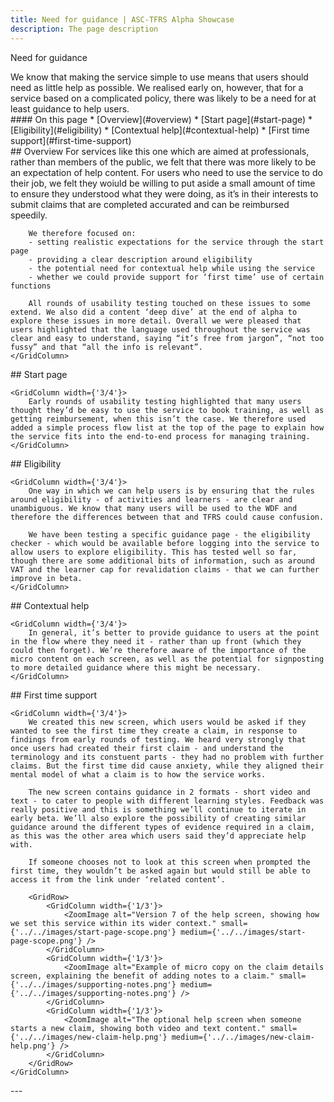```yaml
---
title: Need for guidance | ASC-TFRS Alpha Showcase
description: The page description
---
```


<Heading caption='Design' tag='h1'>Need for guidance</Heading>

<GridRow>
    <GridColumn width={'2/3'}>
        <LeadParagraph>We know that making the service simple to use means that users should need as little help as possible. We realised early on, however, that for a service based on a complicated policy, there was likely to be a need for at least guidance to help users.</LeadParagraph>
    </GridColumn>
    <GridColumn width={'1/3'}>
        <nav className="in-page-nav">
            #### On this page
            * [Overview](#overview)
            * [Start page](#start-page)
            * [Eligibility](#eligibility)
            * [Contextual help](#contextual-help)
            * [First time support](#first-time-support)
        </nav>
    </GridColumn>
</GridRow>

<GridRow>
    <GridColumn width={'full'}>
        ## Overview
    </GridColumn>
    <GridColumn width={'2/3'}>
        For services like this one which are aimed at professionals, rather than members of the public, we felt that there was more likely to be an expectation of help content. For users who need to use the service to do their job, we felt they woiuld be willing to put aside a small amount of time to ensure they understood what they were doing, as it’s in their interests to submit claims that are completed accurated and can be reimbursed speedily.

        We therefore focused on:
        - setting realistic expectations for the service through the start page
        - providing a clear description around eligibility
        - the potential need for contextual help while using the service
        - whether we could provide support for ‘first time’ use of certain functions

        All rounds of usability testing touched on these issues to some extend. We also did a content ‘deep dive’ at the end of alpha to explore these issues in more detail. Overall we were pleased that users highlighted that the language used throughout the service was clear and easy to understand, saying “it’s free from jargon”, “not too fussy” and that “all the info is relevant”.
    </GridColumn>
</GridRow>

<GridRow>
    <GridColumn width={'full'}>
        ## Start page
    </GridColumn>

    <GridColumn width={'3/4'}>
        Early rounds of usability testing highlighted that many users thought they’d be easy to use the service to book training, as well as getting reimbursement, when this isn’t the case. We therefore used added a simple process flow list at the top of the page to explain how the service fits into the end-to-end process for managing training.
    </GridColumn>
</GridRow>

<GridRow>
    <GridColumn width={'full'}>
        ## Eligibility
    </GridColumn>

    <GridColumn width={'3/4'}>
        One way in which we can help users is by ensuring that the rules around eligibility - of activities and learners - are clear and unambiguous. We know that many users will be used to the WDF and therefore the differences between that and TFRS could cause confusion.

        We have been testing a specific guidance page - the eligibility checker - which would be available before logging into the service to allow users to explore eligibility. This has tested well so far, though there are some additional bits of information, such as around VAT and the learner cap for revalidation claims - that we can further improve in beta.
    </GridColumn>
</GridRow>

<GridRow>
    <GridColumn width={'full'}>
        ## Contextual help
    </GridColumn>

    <GridColumn width={'3/4'}>
        In general, it’s better to provide guidance to users at the point in the flow where they need it - rather than up front (which they could then forget). We’re therefore aware of the importance of the micro content on each screen, as well as the potential for signposting to more detailed guidance where this might be necessary.
    </GridColumn>
</GridRow>

<GridRow>
    <GridColumn width={'full'}>
        ## First time support
    </GridColumn>

    <GridColumn width={'3/4'}>
        We created this new screen, which users would be asked if they wanted to see the first time they create a claim, in response to findings from early rounds of testing. We heard very strongly that once users had created their first claim - and understand the terminology and its constuent parts - they had no problem with further claims. But the first time did cause anxiety, while they aligned their mental model of what a claim is to how the service works.

        The new screen contains guidance in 2 formats - short video and text - to cater to people with different learning styles. Feedback was really positive and this is something we’ll continue to iterate in early beta. We’ll also explore the possibility of creating similar guidance around the different types of evidence required in a claim, as this was the other area which users said they’d appreciate help with. 

        If someone chooses not to look at this screen when prompted the first time, they wouldn’t be asked again but would still be able to access it from the link under ‘related content’.

        <GridRow>
            <GridColumn width={'1/3'}>
                <ZoomImage alt="Version 7 of the help screen, showing how we set this service within its wider context." small={'../../images/start-page-scope.png'} medium={'../../images/start-page-scope.png'} />
            </GridColumn>
            <GridColumn width={'1/3'}>
                <ZoomImage alt="Example of micro copy on the claim details screen, explaining the benefit of adding notes to a claim." small={'../../images/supporting-notes.png'} medium={'../../images/supporting-notes.png'} />
            </GridColumn>
            <GridColumn width={'1/3'}>
                <ZoomImage alt="The optional help screen when someone starts a new claim, showing both video and text content." small={'../../images/new-claim-help.png'} medium={'../../images/new-claim-help.png'} />
            </GridColumn>
        </GridRow>
    </GridColumn>
</GridRow>

<GridRow>
    <GridColumn width={'full'}>
        ---
    </GridColumn>
</GridRow>
<GridRow>
    <GridColumn width={'1/2'}>
        <LinkBlock style="prev" url="/design/investigation-themes" title="Design" text="Investigation themes" />
    </GridColumn>
    <GridColumn width={'1/2'}>
        <LinkBlock style="next" url="/design/service-blueprints-from-alpha" title="Design" text="Service blueprints from alpha" />
    </GridColumn>
</GridRow>